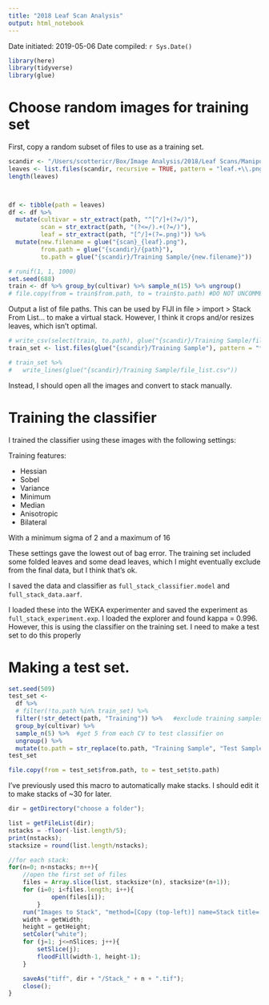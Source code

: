 ```yaml
---
title: "2018 Leaf Scan Analysis"
output: html_notebook
---
```


Date initiated: 2019-05-06
Date compiled: `r Sys.Date()`
```r
library(here)
library(tidyverse)
library(glue)
```

# Choose random images for training set

First, copy a random subset of files to use as a training set.

```r
scandir <- "/Users/scottericr/Box/Image Analysis/2018/Leaf Scans/Manipulative"
leaves <- list.files(scandir, recursive = TRUE, pattern = "leaf.+\\.png", full.names = FALSE)
length(leaves)



df <- tibble(path = leaves)
df <- df %>%
  mutate(cultivar = str_extract(path, "^[^/]+(?=/)"),
         scan = str_extract(path, "(?<=/).+(?=/)"),
         leaf = str_extract(path, "[^/]+(?=.png)")) %>% 
  mutate(new.filename = glue("{scan}_{leaf}.png"),
         from.path = glue("{scandir}/{path}"),
         to.path = glue("{scandir}/Training Sample/{new.filename}"))

# runif(1, 1, 1000)
set.seed(688)
train <- df %>% group_by(cultivar) %>% sample_n(15) %>% ungroup()
# file.copy(from = train$from.path, to = train$to.path) #DO NOT UNCOMMENT THIS.  THE ACTUAL TEST SET DOESN"T MATCH THESE FILES.  I MUST HAVE CHANGED THE SEED OR SOMETHING BY ACCIDENT.
```

Output a list of file paths. This can be used by FIJI in file > import > Stack From List... to make a virtual stack. However, I think it crops and/or resizes leaves, which isn't optimal.

```r
# write_csv(select(train, to.path), glue("{scandir}/Training Sample/file_list.csv"),col_names = FALSE)
train_set <- list.files(glue("{scandir}/Training Sample"), pattern = "*.png", full.names = TRUE) 

# train_set %>% 
#   write_lines(glue("{scandir}/Training Sample/file_list.csv"))
```

Instead, I should open all the images and convert to stack manually. 


# Training the classifier

I trained the classifier using these images with the following settings:

Training features:

- Hessian
- Sobel
- Variance
- Minimum
- Median
- Anisotropic
- Bilateral

With a minimum sigma of 2 and a maximum of 16

These settings gave the lowest out of bag error.  The training set included some folded leaves and some dead leaves, which I might eventually exclude from the final data, but I think that's ok.

I saved the data and classifier as `full_stack_classifier.model` and `full_stack_data.aarf`.

I loaded these into the WEKA experimenter and saved the experiment as `full_stack_experiment.exp`.  I loaded the explorer and found kappa = 0.996.  However, this is using the classifier on the training set.  I need to make a test set to do this properly

# Making a test set.

```r
set.seed(509)
test_set <-
  df %>%
  # filter(!to.path %in% train_set) %>%
  filter(!str_detect(path, "Training")) %>%   #exclude training samples
  group_by(cultivar) %>% 
  sample_n(5) %>%  #get 5 from each CV to test classifier on
  ungroup() %>% 
  mutate(to.path = str_replace(to.path, "Training Sample", "Test Sample"))
test_set

file.copy(from = test_set$from.path, to = test_set$to.path)
```








I've previously used this macro to automatically make stacks.  I should edit it to make stacks of ~30 for later.

```javascript
dir = getDirectory("choose a folder");

list = getFileList(dir);
nstacks = -floor(-list.length/5);
print(nstacks);
stacksize = round(list.length/nstacks);

//for each stack:
for(n=0; n<nstacks; n++){
	//open the first set of files
	files = Array.slice(list, stacksize*(n), stacksize*(n+1));
	for (i=0; i<files.length; i++){
			open(files[i]);
		}
	run("Images to Stack", "method=[Copy (top-left)] name=Stack title=[] use");
	width = getWidth;
	height = getHeight;
	setColor("white");
	for (j=1; j<=nSlices; j++){
		setSlice(j);
		floodFill(width-1, height-1);
	}

	saveAs("tiff", dir + "/Stack_" + n + ".tif");
	close();
}
```

